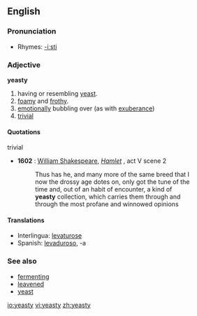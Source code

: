 ==English==

===Pronunciation===
*Rhymes: [[Rhymes:English:-iːsti|-iːsti]]

===Adjective===
'''yeasty'''
# having or resembling [[yeast]].
# [[foamy]] and [[frothy]].
# [[emotionally]] bubbling over (as with [[exuberance]])
# [[trivial]]

====Quotations====
;trivial
*'''1602''' : [[w:William Shakespeare|William Shakespeare]], ''[[s:Hamlet|Hamlet]]'' , act V scene 2
*:Thus has he, and many more of the same breed that I
*:now the drossy age dotes on, only got the tune of the
*:time and, out of an habit of encounter, a kind of
*:'''yeasty''' collection, which carries them through and
*:through the most profane and winnowed opinions


====Translations====
{{top}}
* Interlingua: [[levaturose]]
* Spanish: [[levaduroso]], -a
{{bottom}}

=== See also ===
*[[fermenting]]
*[[leavened]]
*[[yeast]]

[[io:yeasty]]
[[vi:yeasty]]
[[zh:yeasty]]